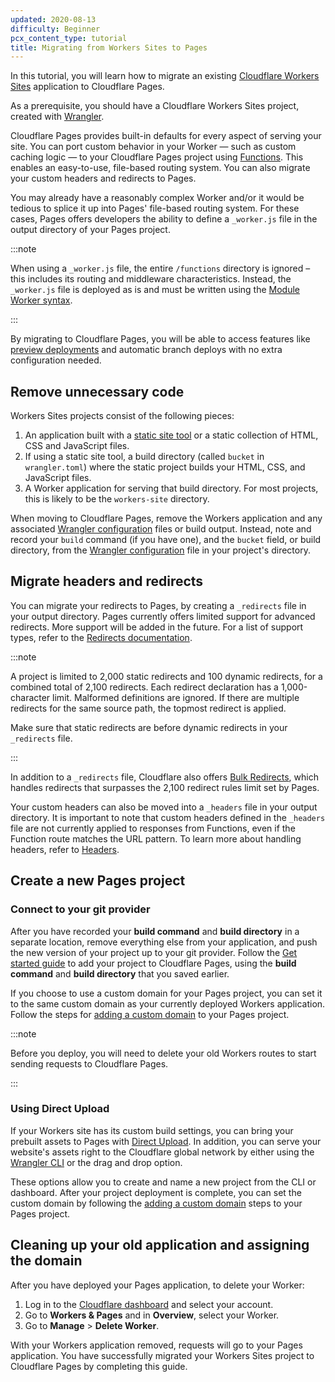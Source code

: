 ```yaml
---
updated: 2020-08-13
difficulty: Beginner
pcx_content_type: tutorial
title: Migrating from Workers Sites to Pages
---
```


In this tutorial, you will learn how to migrate an existing [Cloudflare Workers Sites](/workers/configuration/sites/) application to Cloudflare Pages.

As a prerequisite, you should have a Cloudflare Workers Sites project, created with [Wrangler](https://github.com/cloudflare/workers-sdk/tree/main/packages/wrangler).

Cloudflare Pages provides built-in defaults for every aspect of serving your site. You can port custom behavior in your Worker — such as custom caching logic — to your Cloudflare Pages project using [Functions](/pages/functions/). This enables an easy-to-use, file-based routing system. You can also migrate your custom headers and redirects to Pages.

You may already have a reasonably complex Worker and/or it would be tedious to splice it up into Pages' file-based routing system. For these cases, Pages offers developers the ability to define a `_worker.js` file in the output directory of your Pages project.

:::note

When using a `_worker.js` file, the entire `/functions` directory is ignored – this includes its routing and middleware characteristics. Instead, the `_worker.js` file is deployed as is and must be written using the [Module Worker syntax](/workers/reference/migrate-to-module-workers/).

:::

By migrating to Cloudflare Pages, you will be able to access features like [preview deployments](/pages/configuration/preview-deployments/) and automatic branch deploys with no extra configuration needed.

## Remove unnecessary code

Workers Sites projects consist of the following pieces:

1. An application built with a [static site tool](/pages/how-to/) or a static collection of HTML, CSS and JavaScript files.
2. If using a static site tool, a build directory (called `bucket` in `wrangler.toml`) where the static project builds your HTML, CSS, and JavaScript files.
3. A Worker application for serving that build directory. For most projects, this is likely to be the `workers-site` directory.

When moving to Cloudflare Pages, remove the Workers application and any associated [Wrangler configuration](/workers/wrangler/configuration) files or build output. Instead, note and record your `build` command (if you have one), and the `bucket` field, or build directory, from the [Wrangler configuration](/workers/wrangler/configuration) file in your project's directory.

## Migrate headers and redirects

You can migrate your redirects to Pages, by creating a `_redirects` file in your output directory. Pages currently offers limited support for advanced redirects. More support will be added in the future. For a list of support types, refer to the [Redirects documentation](/pages/configuration/redirects/).

:::note

A project is limited to 2,000 static redirects and 100 dynamic redirects, for a combined total of 2,100 redirects. Each redirect declaration has a 1,000-character limit. Malformed definitions are ignored. If there are multiple redirects for the same source path, the topmost redirect is applied.

Make sure that static redirects are before dynamic redirects in your `_redirects` file.

:::

In addition to a `_redirects` file, Cloudflare also offers [Bulk Redirects](/pages/configuration/redirects/#surpass-_redirects-limits), which handles redirects that surpasses the 2,100 redirect rules limit set by Pages.

Your custom headers can also be moved into a `_headers` file in your output directory. It is important to note that custom headers defined in the `_headers` file are not currently applied to responses from Functions, even if the Function route matches the URL pattern. To learn more about handling headers, refer to [Headers](/pages/configuration/headers/).

## Create a new Pages project

### Connect to your git provider

After you have recorded your **build command** and **build directory** in a separate location, remove everything else from your application, and push the new version of your project up to your git provider. Follow the [Get started guide](/pages/get-started/) to add your project to Cloudflare Pages, using the **build command** and **build directory** that you saved earlier.

If you choose to use a custom domain for your Pages project, you can set it to the same custom domain as your currently deployed Workers application. Follow the steps for [adding a custom domain](/pages/configuration/custom-domains/#add-a-custom-domain) to your Pages project.

:::note

Before you deploy, you will need to delete your old Workers routes to start sending requests to Cloudflare Pages.

:::

### Using Direct Upload

If your Workers site has its custom build settings, you can bring your prebuilt assets to Pages with [Direct Upload](/pages/get-started/direct-upload/). In addition, you can serve your website's assets right to the Cloudflare global network by either using the [Wrangler CLI](/workers/wrangler/install-and-update/) or the drag and drop option.

These options allow you to create and name a new project from the CLI or dashboard. After your project deployment is complete, you can set the custom domain by following the [adding a custom domain](/pages/configuration/custom-domains/#add-a-custom-domain) steps to your Pages project.

## Cleaning up your old application and assigning the domain

After you have deployed your Pages application, to delete your Worker:

1. Log in to the [Cloudflare dashboard](https://dash.cloudflare.com/) and select your account.
2. Go to **Workers & Pages** and in **Overview**, select your Worker.
3. Go to **Manage** > **Delete Worker**.

With your Workers application removed, requests will go to your Pages application. You have successfully migrated your Workers Sites project to Cloudflare Pages by completing this guide.
